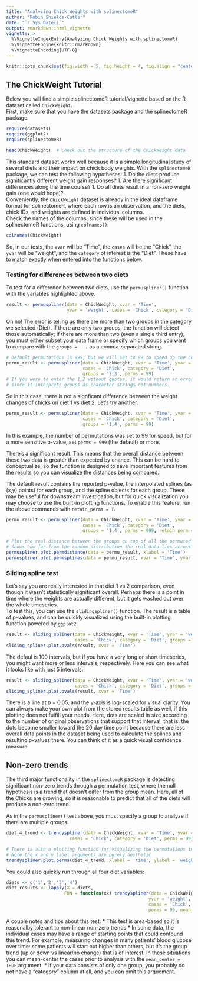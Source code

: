 ```yaml
---
title: "Analyzing Chick Weights with splinectomeR"
author: "Robin Shields-Cutler"
date: "`r Sys.Date()`"
output: rmarkdown::html_vignette
vignette: >
  %\VignetteIndexEntry{Analyzing Chick Weights with splinectomeR}
  %\VignetteEngine{knitr::rmarkdown}
  %\VignetteEncoding{UTF-8}
---
```


```r
knitr::opts_chunk$set(fig.width = 5, fig.height = 4, fig.align = "center")
```


## The ChickWeight Tutorial  
Below you will find a simple splinectomeR tutorial/vignette based on the R dataset called `ChickWeight`.  
First, make sure that you have the datasets package and the splinectomeR package.  
```r
require(datasets)
require(ggplot2)
require(splinectomeR)

head(ChickWeight)  # Check out the structure of the ChickWeight data
```
  
This standard dataset works well because it is a simple longitudinal study of several diets and their impact on chick body weights. With the `splinectomeR` package, we can test the following hypotheses:
1. Do the diets produce significantly different weight gain responses?
1. Are there significant differences along the time course?
1. Do all diets result in a non-zero weight gain (one would hope)?  
Conveniently, the `ChickWeight` dataset is already in the ideal dataframe format for splinectomeR, where each row is an observation, and the diets, chick IDs, and weights are defined in individual columns.  
Check the names of the columns, since these will be used in the splinectomeR functions, using `colnames()`.
```r
colnames(ChickWeight)
```
  
So, in our tests, the `xvar` will be "Time", the `cases` will be the "Chick", the `yvar` will be "weight", and the `category` of interest is the "Diet". These have to match exactly when entered into the functions below.
  
### Testing for differences between two diets
To test for a difference between two diets, use the `permuspliner()` function with the variables highlighted above.  
```r
result <- permuspliner(data = ChickWeight, xvar = 'Time',
                       yvar = 'weight', cases = 'Chick', category = 'Diet')
```
  
Oh no! The error is telling us there are more than two groups in the category we selected (Diet). If there are only two groups, the function will detect those automatically; if there are more than two (even a single third entry), you must either subset your data frame or specify which groups you want to compare with the `groups = ...` as a comma-separated string.  

```r
# Default permutations is 999, but we will set to 99 to speed up the code
permu_result <- permuspliner(data = ChickWeight, xvar = 'Time', yvar = 'weight',
                             cases = 'Chick', category = 'Diet',
                             groups = '2,3', perms = 99)
# If you were to enter the 1,2 without quotes, it would return an error
# since it interprets groups as character strings not numbers.
```
  
So in this case, there is not a signficant difference between the weight changes of chicks on diet 1 vs diet 2. Let's try another.  
```r
permu_result <- permuspliner(data = ChickWeight, xvar = 'Time', yvar = 'weight',
                             cases = 'Chick', category = 'Diet',
                             groups = '1,4', perms = 99)
```
  
In this example, the number of permutations was set to 99 for speed, but for a more sensitive p-value, set `perms = 999` (the default) or more.  

There's a significant result. This means that the overall distance between these two data is greater than expected by chance. This can be hard to conceptualize, so the function is designed to save important features from the results so you can visualize the distances being compared.  

The default result contains the reported p-value, the interpolated splines (as (x,y) points) for each group, and the spline objects for each group. These may be useful for downstream investigation, but for quick visualization you may choose to use the built-in plotting functions. To enable this feature, run the above commands with `retain_perms = T`.  
```r
permu_result <- permuspliner(data = ChickWeight, xvar = 'Time', yvar = 'weight',
                             cases = 'Chick', category = 'Diet',
                             groups = '1,4', perms = 999, retain_perm = T, ints = 100)

# Plot the real distance between the groups on top of all the permuted distances.
# Shows how far from the random distribution the real data lies across the time series
permuspliner.plot.permdistance(data = permu_result, xlabel = 'Time')
permuspliner.plot.permsplines(data = permu_result, xvar = 'Time', yvar = 'weight')
```


### Sliding spline test
Let's say you are really interested in that diet 1 vs 2 comparison, even though it wasn't statistically significant overall. Perhaps there is a point in time where the weights are actually different, but it gets washed out over the whole timeseries.  
To test this, you can use the `slidingspliner()` function. The result is a table of p-values, and can be quickly visualized using the built-in plotting function powered by `ggplot2`.

```r
result <- sliding_spliner(data = ChickWeight, xvar = 'Time', yvar = 'weight',
                          cases = 'Chick', category = 'Diet', groups = '1,2')
sliding_spliner.plot.pvals(result, xvar = 'Time')
```
  
The defaul is 100 intervals, but if you have a very long or short timeseries, you might want more or less intervals, respectively. Here you can see what it looks like with just 5 intervals:  

```r
result <- sliding_spliner(data = ChickWeight, xvar = 'Time', yvar = 'weight',
                          cases = 'Chick', category = 'Diet', groups = '1,2', ints = 5)
sliding_spliner.plot.pvals(result, xvar = 'Time')
```
  
There is a line at _p_ = 0.05, and the y-axis is log-scaled for visual clarity. You can always make your own plot from the stored results table as well, if this plotting does not fulfill your needs. Here, dots are scaled in size according to the number of original observations that support that interval; that is, the dots become smaller toward the 20 day time point because there are less overall data points in the dataset being used to calculate the splines and resulting p-values there. You can think of it as a quick visual confidence measure.  

## Non-zero trends
The third major functionality in the `splinectomeR` package is detecting significant non-zero trends through a permutation test, where the null hypothesis is a trend that doesn't differ from the group mean. Here, all of the Chicks are growing, so it is reasonable to predict that all of the diets will produce a non-zero trend.  
  
As in the `permuspliner()` test above, you must specify a group to analyze if there are multiple groups.  

```r
diet_4_trend <- trendyspliner(data = ChickWeight, xvar = 'Time', yvar = 'weight', group = '4',
                        cases = 'Chick', category = 'Diet', perms = 99, mean_center = F)

# There is also a plotting function for visualizing the permutations in this function
# Note the x and y label arguments are purely aesthetic
trendyspliner.plot.perms(diet_4_trend, xlabel = 'time', ylabel = 'weight')
```
  
You could also quickly run through all four diet variables:  
```r
diets <- c('1','2','3','4')
diet_results <- lapply(X = diets,
                      FUN = function(xx) trendyspliner(data = ChickWeight, xvar = 'Time',
                                                      yvar = 'weight', group = xx,
                                                      cases = 'Chick', category = 'Diet',
                                                      perms = 99, mean_center = F))
```


A couple notes and tips about this test:
* This test is area-based so it is reasonalby tolerant to non-linear non-zero trends
* In some data, the individual cases may have a range of starting points that could confound this trend. For example, measuring changes in many patients' blood glucose over time: some patients will start out higher than others, but it's the group trend (up or down vs linear/no change) that is of interest. In these situations you can mean-center the cases prior to analysis with the `mean_center = TRUE` argument.
* If your data consists of only one group, you probably do not have a "category" column at all, and you can omit this arguement.


